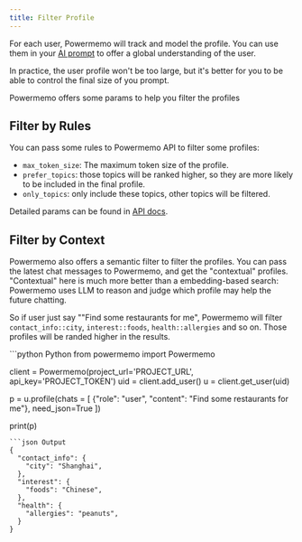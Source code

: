 ```yaml
---
title: Filter Profile
---
```

For each user, Powermemo will track and model the profile.
You can use them in your [AI prompt](/features/context) to offer a global understanding of the user.

In practice, the user profile won't be too large, 
but it's better for you to be able to control the final size of you prompt.

Powermemo offers some params to help you filter the profiles

## Filter by Rules
You can pass some rules to Powermemo API to filter some profiles:
- `max_token_size`: The maximum token size of the profile.
- `prefer_topics`: those topics will be ranked higher, so they are more likely to be included in the final profile.
- `only_topics`: only include these topics, other topics will be filtered.

Detailed params can be found in [API docs](/api-reference/profiles/profile).

## Filter by Context
Powermemo also offers a semantic filter to filter the profiles.
You can pass the latest chat messages to Powermemo, and get the "contextual" profiles.
"Contextual" here is much more better than a embedding-based search:
Powermemo uses LLM to reason and judge which profile may help the future chatting.

So if user just say ""Find some restaurants for me", 
Powermemo will filter `contact_info::city`, `interest::foods`, `health::allergies` and so on.
Those profiles will be randed higher in the results.

<CodeGroup>
```python Python
from powermemo import Powermemo

client = Powermemo(project_url='PROJECT_URL', api_key='PROJECT_TOKEN')
uid = client.add_user()
u = client.get_user(uid)

p = u.profile(chats = [
  {"role": "user", "content": "Find some restaurants for me"},
  need_json=True
])

print(p)
```
```json Output
{
  "contact_info": {
    "city": "Shanghai",
  },
  "interest": {
    "foods": "Chinese",
  },
  "health": {
    "allergies": "peanuts",
  }
}
```
</CodeGroup>

